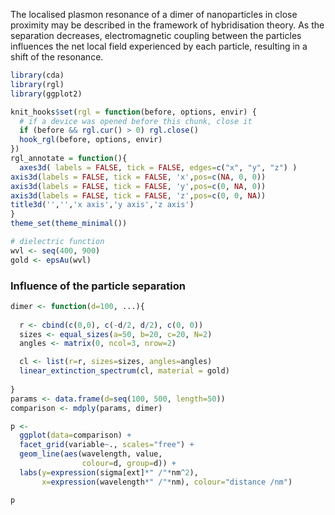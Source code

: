 The localised plasmon resonance of a dimer of nanoparticles in close proximity may be described in the framework of hybridisation theory. As the separation decreases, electromagnetic coupling between the particles influences the net local field experienced by each particle, resulting in a shift of the resonance. 

```r
library(cda)
library(rgl)
library(ggplot2)
```
```r
knit_hooks$set(rgl = function(before, options, envir) {
  # if a device was opened before this chunk, close it
  if (before && rgl.cur() > 0) rgl.close()
  hook_rgl(before, options, envir)
})
rgl_annotate = function(){
  axes3d( labels = FALSE, tick = FALSE, edges=c("x", "y", "z") )
axis3d(labels = FALSE, tick = FALSE, 'x',pos=c(NA, 0, 0))
axis3d(labels = FALSE, tick = FALSE, 'y',pos=c(0, NA, 0))
axis3d(labels = FALSE, tick = FALSE, 'z',pos=c(0, 0, NA))
title3d('','','x axis','y axis','z axis')
}
theme_set(theme_minimal())
```


```r

# dielectric function
wvl <- seq(400, 900)
gold <- epsAu(wvl)

```

### Influence of the particle separation

```r
  
dimer <- function(d=100, ...){
  
  r <- cbind(c(0,0), c(-d/2, d/2), c(0, 0))
  sizes <- equal_sizes(a=50, b=20, c=20, N=2)  
  angles <- matrix(0, ncol=3, nrow=2)

  cl <- list(r=r, sizes=sizes, angles=angles)
  linear_extinction_spectrum(cl, material = gold)
  
}
params <- data.frame(d=seq(100, 500, length=50))
comparison <- mdply(params, dimer)

p <- 
  ggplot(data=comparison) + 
  facet_grid(variable~., scales="free") +
  geom_line(aes(wavelength, value, 
                colour=d, group=d)) +
  labs(y=expression(sigma[ext]*" /"*nm^2),
       x=expression(wavelength*" /"*nm), colour="distance /nm") 

p
```
